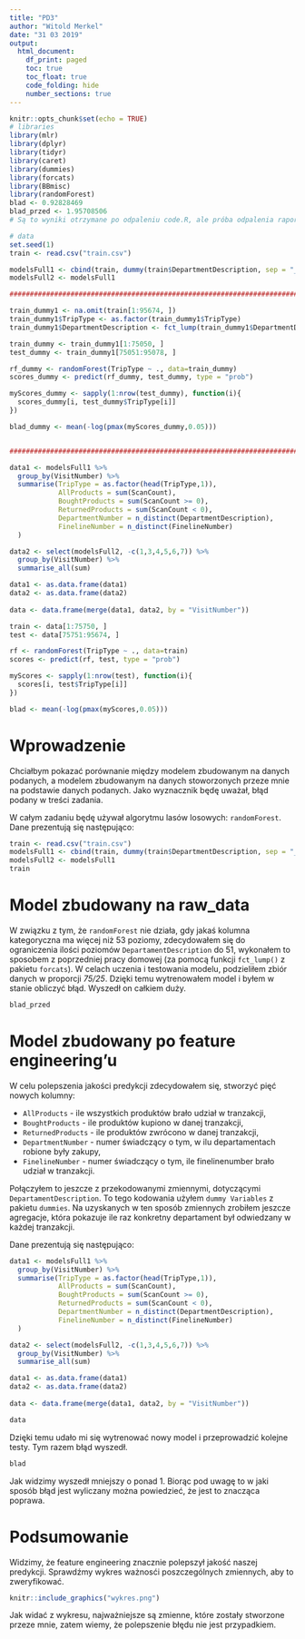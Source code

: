 ```yaml
---
title: "PD3"
author: "Witold Merkel"
date: "31 03 2019"
output:
  html_document:
    df_print: paged
    toc: true
    toc_float: true
    code_folding: hide
    number_sections: true
---
```


```r
knitr::opts_chunk$set(echo = TRUE)
# libraries
library(mlr)
library(dplyr)
library(tidyr)
library(caret)
library(dummies)
library(forcats)
library(BBmisc)
library(randomForest)
blad <- 0.92828469
blad_przed <- 1.95708506
# Są to wyniki otrzymane po odpaleniu code.R, ale próba odpalenia raport.Rmd, kończy się całonocnymi obliczeniami, które nawet wtedy się nie kończą.
```

```r
# data
set.seed(1)
train <- read.csv("train.csv")

modelsFull1 <- cbind(train, dummy(train$DepartmentDescription, sep = "_"))
modelsFull2 <- modelsFull1

################################################################################################################

train_dummy1 <- na.omit(train[1:95674, ])
train_dummy1$TripType <- as.factor(train_dummy1$TripType)
train_dummy1$DepartmentDescription <- fct_lump(train_dummy1$DepartmentDescription, 50)

train_dummy <- train_dummy1[1:75050, ]
test_dummy <- train_dummy1[75051:95078, ]

rf_dummy <- randomForest(TripType ~ ., data=train_dummy)
scores_dummy <- predict(rf_dummy, test_dummy, type = "prob")

myScores_dummy <- sapply(1:nrow(test_dummy), function(i){
  scores_dummy[i, test_dummy$TripType[i]]
})

blad_dummy <- mean(-log(pmax(myScores_dummy,0.05)))


################################################################################################################

data1 <- modelsFull1 %>% 
  group_by(VisitNumber) %>%
  summarise(TripType = as.factor(head(TripType,1)),
            AllProducts = sum(ScanCount),
            BoughtProducts = sum(ScanCount >= 0),
            ReturnedProducts = sum(ScanCount < 0),
            DepartmentNumber = n_distinct(DepartmentDescription),
            FinelineNumber = n_distinct(FinelineNumber)
  )

data2 <- select(modelsFull2, -c(1,3,4,5,6,7)) %>%
  group_by(VisitNumber) %>%
  summarise_all(sum)

data1 <- as.data.frame(data1)
data2 <- as.data.frame(data2)
  
data <- data.frame(merge(data1, data2, by = "VisitNumber"))

train <- data[1:75750, ]
test <- data[75751:95674, ]

rf <- randomForest(TripType ~ ., data=train)
scores <- predict(rf, test, type = "prob")

myScores <- sapply(1:nrow(test), function(i){
  scores[i, test$TripType[i]]
})

blad <- mean(-log(pmax(myScores,0.05)))
```

# Wprowadzenie

Chciałbym pokazać porównanie między modelem zbudowanym na danych podanych, a modelem zbudowanym na danych stoworzonych przeze mnie na podstawie danych podanych. Jako wyznacznik będę uważał, błąd podany w treści zadania.

W całym zadaniu będę używał algorytmu lasów losowych: `randomForest`. Dane prezentują się następująco:

```r
train <- read.csv("train.csv")
modelsFull1 <- cbind(train, dummy(train$DepartmentDescription, sep = "_"))
modelsFull2 <- modelsFull1
train
```


# Model zbudowany na raw_data

W związku z tym, że `randomForest` nie działa, gdy jakaś kolumna kategoryczna ma więcej niż 53 poziomy, zdecydowałem się do ograniczenia ilości poziomów `DepartamentDescription` do 51, wykonałem to sposobem z poprzedniej pracy domowej (za pomocą funkcji `fct_lump()` z pakietu `forcats`). W celach uczenia i testowania modelu, podzieliłem zbiór danych w proporcji *75/25*. Dzięki temu wytrenowałem model i byłem w stanie obliczyć błąd. Wyszedł on całkiem duży.

```r
blad_przed
```

# Model zbudowany po feature engineering'u

W celu polepszenia jakości predykcji zdecydowałem się, stworzyć pięć nowych kolumny:

* `AllProducts` - ile wszystkich produktów brało udział w tranzakcji,
* `BoughtProducts` - ile produktów kupiono w danej tranzakcji,
* `ReturnedProducts` - ile produktów zwrócono w danej tranzakcji,
* `DepartmentNumber` - numer świadczący o tym, w ilu departamentach robione były zakupy,
* `FinelineNumber` - numer świadczący o tym, ile finelinenumber brało udział w tranzakcji.

Połączyłem to jeszcze z przekodowanymi zmiennymi, dotyczącymi `DepartamentDescription`. To tego kodowania użyłem `dummy Variables` z pakietu `dummies`. Na uzyskanych w ten sposób zmiennych zrobiłem jeszcze agregacje, która pokazuje ile raz konkretny departament był odwiedzany w każdej tranzakcji.

Dane prezentują się następująco:

```r
data1 <- modelsFull1 %>% 
  group_by(VisitNumber) %>%
  summarise(TripType = as.factor(head(TripType,1)),
            AllProducts = sum(ScanCount),
            BoughtProducts = sum(ScanCount >= 0),
            ReturnedProducts = sum(ScanCount < 0),
            DepartmentNumber = n_distinct(DepartmentDescription),
            FinelineNumber = n_distinct(FinelineNumber)
  )

data2 <- select(modelsFull2, -c(1,3,4,5,6,7)) %>%
  group_by(VisitNumber) %>%
  summarise_all(sum)

data1 <- as.data.frame(data1)
data2 <- as.data.frame(data2)
  
data <- data.frame(merge(data1, data2, by = "VisitNumber"))

data
```


Dzięki temu udało mi się wytrenować nowy model i przeprowadzić kolejne testy. Tym razem błąd wyszedł.

```r
blad
```

Jak widzimy wyszedł mniejszy o ponad 1. Biorąc pod uwagę to w jaki sposób błąd jest wyliczany można powiedzieć, że jest to znacząca poprawa.

# Podsumowanie

Widzimy, że feature engineering znacznie polepszył jakość naszej predykcji. Sprawdźmy wykres ważnosći poszczególnych zmiennych, aby to zweryfikować.

```r
knitr::include_graphics("wykres.png")
```

Jak widać z wykresu, najważniejsze są zmienne, które zostały stworzone przeze mnie, zatem wiemy, że polepszenie błędu nie jest przypadkiem.
